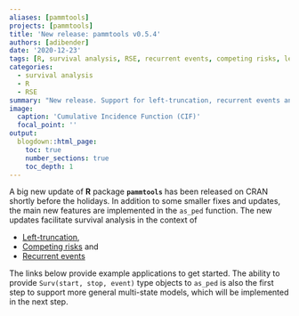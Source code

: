 ```yaml
---
aliases: [pammtools]
projects: [pammtools]
title: 'New release: pammtools v0.5.4'
authors: [adibender]
date: '2020-12-23'
tags: [R, survival analysis, RSE, recurrent events, competing risks, left-truncation]
categories:
  - survival analysis
  - R
  - RSE
summary: "New release. Support for left-truncation, recurrent events and competing risks."
image:
  caption: 'Cumulative Incidence Function (CIF)'
  focal_point: ''
output:
  blogdown::html_page:
    toc: true
    number_sections: true
    toc_depth: 1
---
```



A big new update of **R** package **`pammtools`** has been released on CRAN shortly before the holidays. In addition to some smaller fixes and updates, the main new features are implemented in the `as_ped` function. The new updates facilitate
survival analysis in the context of

- [Left-truncation](https://adibender.github.io/pammtools/articles/left-truncation.html),
- [Competing risks](https://adibender.github.io/pammtools/articles/competing-risks.html) and
- [Recurrent events](https://adibender.github.io/pammtools/articles/recurrent-events.html)

The links below provide example applications to get started. The ability to provide `Surv(start, stop, event)` type objects to `as_ped` is also the first step to support more general multi-state models, which will be implemented in the next step.
